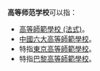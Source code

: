'''高等师范学校'''可以指：
*[[高等師範學校_(法式)|高等師範學校 (法式)]]。
*[[六大國立高等師範學校|中國六大高等師範學校]]。
*特指[[東京高等師範學校|東京高等師範學校]]。
*特指[[巴黎高等師範學校|巴黎高等師範學校]]。


{{disambig|Cat=六字消歧义|G}}